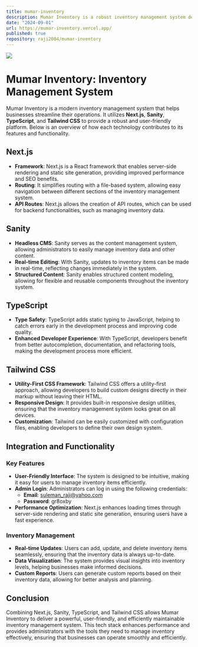 ```yaml
---
title: mumar-inventory
description: Mumar Inventory is a robust inventory management system designed to streamline operations and improve efficiency.
date: "2024-09-01"
url: https://mumar-inventory.vercel.app/
published: true
repository: raji2004/mumar-inventory
---
```



[![](https://firebasestorage.googleapis.com/v0/b/swift-a58a0.appspot.com/o/Screenshot%20(457).png?alt=media&token=77c63c8d-da63-4c5f-bfed-7cc656145780)](https://vog-tech.vercel.app/)

# Mumar Inventory: Inventory Management System

Mumar Inventory is a modern inventory management system that helps businesses streamline their operations. It utilizes **Next.js**, **Sanity**, **TypeScript**, and **Tailwind CSS** to provide a robust and user-friendly platform. Below is an overview of how each technology contributes to its features and functionality.

## Next.js

- **Framework**: Next.js is a React framework that enables server-side rendering and static site generation, providing improved performance and SEO benefits.
- **Routing**: It simplifies routing with a file-based system, allowing easy navigation between different sections of the inventory management system.
- **API Routes**: Next.js allows the creation of API routes, which can be used for backend functionalities, such as managing inventory data.

## Sanity

- **Headless CMS**: Sanity serves as the content management system, allowing administrators to easily manage inventory data and other content.
- **Real-time Editing**: With Sanity, updates to inventory items can be made in real-time, reflecting changes immediately in the system.
- **Structured Content**: Sanity enables structured content modeling, allowing for flexible and reusable components throughout the inventory system.

## TypeScript

- **Type Safety**: TypeScript adds static typing to JavaScript, helping to catch errors early in the development process and improving code quality.
- **Enhanced Developer Experience**: With TypeScript, developers benefit from better autocompletion, documentation, and refactoring tools, making the development process more efficient.

## Tailwind CSS

- **Utility-First CSS Framework**: Tailwind CSS offers a utility-first approach, allowing developers to build custom designs directly in their markup without leaving their HTML.
- **Responsive Design**: It provides built-in responsive design utilities, ensuring that the inventory management system looks great on all devices.
- **Customization**: Tailwind can be easily customized with configuration files, enabling developers to define their own design system.

## Integration and Functionality

### Key Features

- **User-Friendly Interface**: The system is designed to be intuitive, making it easy for users to manage inventory items efficiently.
- **Admin Login**: Administrators can log in using the following credentials:
  - **Email**: suleman_raji@yahoo.com
  - **Password**: gr8oxby
- **Performance Optimization**: Next.js enhances loading times through server-side rendering and static site generation, ensuring users have a fast experience.

### Inventory Management

- **Real-time Updates**: Users can add, update, and delete inventory items seamlessly, ensuring that the inventory data is always up-to-date.
- **Data Visualization**: The system provides visual insights into inventory levels, helping businesses make informed decisions.
- **Custom Reports**: Users can generate custom reports based on their inventory data, allowing for better analysis and planning.

## Conclusion

Combining Next.js, Sanity, TypeScript, and Tailwind CSS allows Mumar Inventory to deliver a powerful, user-friendly, and efficiently maintainable inventory management system. This tech stack enhances performance and provides administrators with the tools they need to manage inventory effectively, ensuring that businesses can operate smoothly and efficiently.